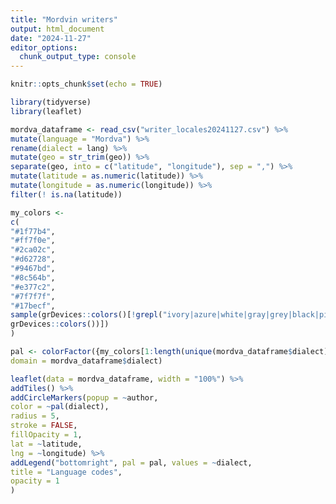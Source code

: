 ```yaml
---
title: "Mordvin writers"
output: html_document
date: "2024-11-27"
editor_options: 
  chunk_output_type: console
---
```


```r
knitr::opts_chunk$set(echo = TRUE)
```

```r

library(tidyverse)
library(leaflet)

mordva_dataframe <- read_csv("writer_locales20241127.csv") %>%
mutate(language = "Mordva") %>%
rename(dialect = lang) %>%
mutate(geo = str_trim(geo)) %>%
separate(geo, into = c("latitude", "longitude"), sep = ",") %>%
mutate(latitude = as.numeric(latitude)) %>%
mutate(longitude = as.numeric(longitude)) %>%
filter(! is.na(latitude))

my_colors <-
c(
"#1f77b4",
"#ff7f0e",
"#2ca02c",
"#d62728",
"#9467bd",
"#8c564b",
"#e377c2",
"#7f7f7f",
"#17becf",
sample(grDevices::colors()[!grepl("ivory|azure|white|gray|grey|black|pink|1",
grDevices::colors())])
)

pal <- colorFactor({my_colors[1:length(unique(mordva_dataframe$dialect))]},
domain = mordva_dataframe$dialect)

leaflet(data = mordva_dataframe, width = "100%") %>%
addTiles() %>%
addCircleMarkers(popup = ~author,
color = ~pal(dialect),
radius = 5,
stroke = FALSE,
fillOpacity = 1,
lat = ~latitude,
lng = ~longitude) %>%
addLegend("bottomright", pal = pal, values = ~dialect,
title = "Language codes",
opacity = 1
)

```

